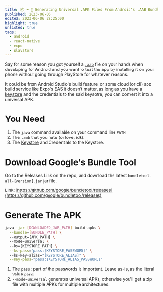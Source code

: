 ```yaml
---
title: 📦 ➡️ 🤖 Generating Universal .APK Files From Android's .AAB Bundles
published: 2023-06-06
edited: 2023-06-06 22:25:00
highlight: true
unlisted: true
tags:
  - android
  - react-native
  - expo
  - playstore
---
```


Say for some reason you got yourself a [`.aab`](https://developer.android.com/guide/app-bundle) file on 
your hands when developing for Android and you want to test the app by installing it on your phone
 without going through PlayStore for whatever reasons.

It could be from Android Studio's build feature, or some cloud (or cli) app build service like Expo's EAS
it doesn't matter, as long as you have a [keystore](https://developer.android.com/training/articles/keystore) 
and the credentials to the said keysotre, you can convert it into a universal APK.

# You Need

1. The `java` command available on your command line `PATH`
2. The `.aab` that you hate (or love, idk).
3. The [Keystore](https://developer.android.com/training/articles/keystore) and Credentials to the Keystore.

# Download Google's Bundle Tool

Go to the Releases Link on the repo, and download the latest `bundletool-all-[version].jar` jar file.

Link: [https://github.com/google/bundletool/releases](https://github.com/google/bundletool/releases)

# Generate The APK

```bash
java -jar [DOWNLOADED_JAR_PATH] build-apks \
  --bundle=[BUNDLE_PATH] \ 
  --output=[APK_PATH] \ 
  --mode=universal \ 
  --ks=[KEYSTORE_PATH] \
  --ks-pass="pass:[KEYSTORE_PASSWORD]" \ 
  --ks-key-alias="[KEYSTORE_ALIAS]" \
  --key-pass="pass:[KEYSTORE_ALIAS_PASSWORD]"
```

1. The `pass:` part of the passwords is important. Leave as-is, as the literal value
`pass:`
2. `--mode=universal` generates universal APKs, otherwise 
you'll get a zip file with multiple APKs for multiple architectures.



